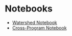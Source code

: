 
<Layout pageTitle="Notebooks" sidebarLinks={DataPageSidebarLinks} activeHeaderLink="Data">

# Notebooks

* [Watershed Notebook](https://colab.research.google.com/github/edgi-govdata-archiving/ECHO-Watershed/blob/main/ECHO_Watershed.ipynb)
* [Cross-Program Notebook](https://colab.research.google.com/github/edgi-govdata-archiving/ECHO-Cross-Program/blob/main/ECHO-Cross-Programs.ipynb)

</Layout>
